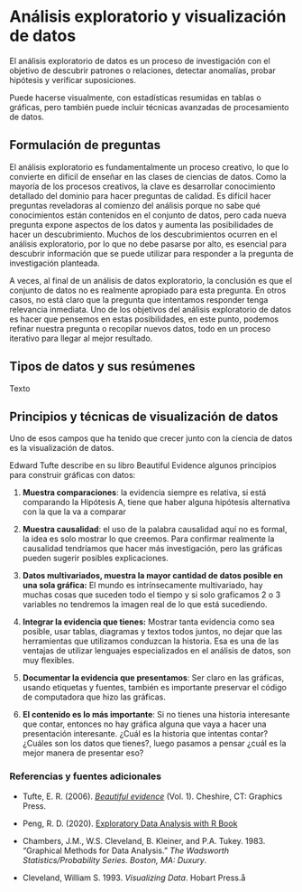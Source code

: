 # Análisis exploratorio y visualización de datos

El análisis exploratorio de datos es un proceso de investigación con el objetivo de descubrir patrones o relaciones, detectar anomalías, probar hipótesis y verificar suposiciones.

Puede hacerse visualmente, con estadísticas resumidas en tablas o gráficas, pero también puede incluir técnicas avanzadas de procesamiento de datos.

## Formulación de preguntas

El análisis exploratorio es fundamentalmente un proceso creativo, lo que lo convierte en difícil de enseñar en las clases de ciencias de datos. Como la mayoría de los procesos creativos, la clave es desarrollar conocimiento detallado del dominio para hacer preguntas de calidad. Es difícil hacer preguntas reveladoras al comienzo del análisis porque no sabe qué conocimientos están contenidos en el conjunto de datos, pero cada nueva pregunta expone aspectos de los datos y aumenta las posibilidades de hacer un descubrimiento. Muchos de los descubrimientos ocurren en el análisis exploratorio, por lo que no debe pasarse por alto, es esencial para descubrir información que se puede utilizar para responder a la pregunta de investigación planteada.

A veces, al final de un análisis de datos exploratorio, la conclusión es que el conjunto de datos no es realmente apropiado para esta pregunta. En otros casos, no está claro que la pregunta que intentamos responder tenga relevancia inmediata. Uno de los objetivos del análisis exploratorio de datos es hacer que pensemos en estas posibilidades, en este punto, podemos refinar nuestra pregunta o recopilar nuevos datos, todo en un proceso iterativo para llegar al mejor resultado.

## Tipos de datos y sus resúmenes

Texto

## Principios y técnicas de visualización de datos

Uno de esos campos que ha tenido que crecer junto con la ciencia de datos es la visualización de datos.

Edward Tufte describe en su libro Beautiful Evidence algunos principios para construir gráficas con datos:

1.  **Muestra comparaciones**: la evidencia siempre es relativa, si está comparando la Hipótesis A, tiene que haber alguna hipótesis alternativa con la que la va a comparar

2.  **Muestra causalidad**: el uso de la palabra causalidad aquí no es formal, la idea es solo mostrar lo que creemos. Para confirmar realmente la causalidad tendríamos que hacer más investigación, pero las gráficas pueden sugerir posibles explicaciones.

3.  **Datos multivariados, muestra la mayor cantidad de datos posible en una sola gráfica:** El mundo es intrínsecamente multivariado, hay muchas cosas que suceden todo el tiempo y si solo graficamos 2 o 3 variables no tendremos la imagen real de lo que está sucediendo.

4.  **Integrar la evidencia que tienes:** Mostrar tanta evidencia como sea posible, usar tablas, diagramas y textos todos juntos, no dejar que las herramientas que utilizamos conduzcan la historia. Esa es una de las ventajas de utilizar lenguajes especializados en el análisis de datos, son muy flexibles. 

5.  **Documentar la evidencia que presentamos**: Ser claro en las gráficas, usando etiquetas y fuentes, también es importante preservar el código de computadora que hizo las gráficas. 

6.  **El contenido es lo más importante**: Si no tienes una historia interesante que contar, entonces no hay gráfica alguna que vaya a hacer una presentación interesante. ¿Cuál es la historia que intentas contar? ¿Cuáles son los datos que tienes?, luego pasamos a pensar ¿cuál es la mejor manera de presentar eso?

### Referencias y fuentes adicionales

-   Tufte, E. R. (2006). [*Beautiful evidence*](https://www.edwardtufte.com/tufte/books_be) (Vol. 1). Cheshire, CT: Graphics Press.

-   Peng, R. D. (2020). [Exploratory Data Analysis with R Book](https://bookdown.org/rdpeng/exdata/)

-   Chambers, J.M., W.S. Cleveland, B. Kleiner, and P.A. Tukey. 1983. "Graphical Methods for Data Analysis." *The Wadsworth Statistics/Probability Series. Boston, MA: Duxury*.

-   Cleveland, William S. 1993. *Visualizing Data*. Hobart Press.å
